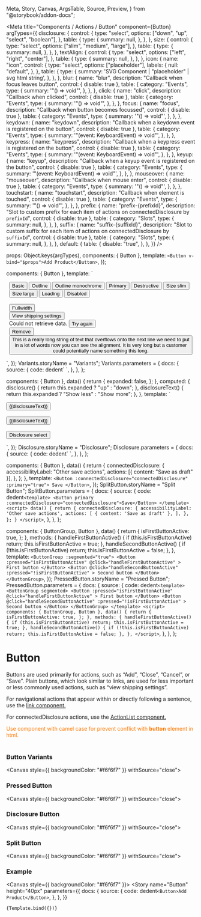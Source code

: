   Meta,
  Story,
  Canvas,
  ArgsTable,
  Source,
  Preview,
} from "@storybook/addon-docs";


<Meta
  title="Components / Actions / Button"
  component={Button}
  argTypes={{
    disclosure: {
      control: {
        type: "select",
        options: ["down", "up", "select", "boolean"],
      },
      table: {
        type: {
          summary: null,
        },
      },
    },
    size: {
      control: {
        type: "select",
        options: ["slim", "medium", "large"],
      },
      table: {
        type: {
          summary: null,
        },
      },
    },
    textAlign: {
      control: {
        type: "select",
        options: ["left", "right", "center"],
      },
      table: {
        type: {
          summary: null,
        },
      },
    },
    icon: {
      name: "icon",
      control: {
        type: "select",
        options: ["placeholder"],
        labels: {
          null: "default",
        },
      },
      table: {
        type: {
          summary: 'SVG Component | "placeholder" | svg html string',
        },
      },
    },
    blur: {
      name: "blur",
      description: "Callback when focus leaves button",
      control: { disable: true },
      table: {
        category: "Events",
        type: {
          summary: '"() => void"',
        },
      },
    },
    click: {
      name: "click",
      description: "Callback when clicked",
      control: { disable: true },
      table: {
        category: "Events",
        type: {
          summary: '"() => void"',
        },
      },
    },
    focus: {
      name: "focus",
      description: "Callback when button becomes focussed",
      control: { disable: true },
      table: {
        category: "Events",
        type: {
          summary: '"() => void"',
        },
      },
    },
    keydown: {
      name: "keydown",
      description: "Callback when a keydown event is registered on the button",
      control: { disable: true },
      table: {
        category: "Events",
        type: {
          summary: '"(event: KeyboardEvent) => void"',
        },
      },
    },
    keypress: {
      name: "keypress",
      description: "Callback when a keypress event is registered on the button",
      control: { disable: true },
      table: {
        category: "Events",
        type: {
          summary: '"(event: KeyboardEvent) => void"',
        },
      },
    },
    keyup: {
      name: "keyup",
      description: "Callback when a keyup event is registered on the button",
      control: { disable: true },
      table: {
        category: "Events",
        type: {
          summary: '"(event: KeyboardEvent) => void"',
        },
      },
    },
    mouseover: {
      name: "mouseover",
      description: "Callback when mouse enter",
      control: { disable: true },
      table: {
        category: "Events",
        type: {
          summary: '"() => void"',
        },
      },
    },
    touchstart: {
      name: "touchstart",
      description: "Callback when element is touched",
      control: { disable: true },
      table: {
        category: "Events",
        type: {
          summary: '"() => void"',
        },
      },
    },
    prefix: {
      name: "prefix-{prefixId}",
      description:
        "Slot to custom prefix for each item of actions on connectedDisclosure by `prefixId`",
      control: { disable: true },
      table: {
        category: "Slots",
        type: {
          summary: null,
        },
      },
    },
    suffix: {
      name: "suffix-{suffixId}",
      description:
        "Slot to custom suffix for each item of actions on connectedDisclosure by `suffixId`",
      control: { disable: true },
      table: {
        category: "Slots",
        type: {
          summary: null,
        },
      },
    },
    default: {
      table: {
        disable: "true",
      },
    },
  }}
/>

  props: Object.keys(argTypes),
  components: { Button },
  template: `<Button v-bind="$props">Add Product</Button>`,
});

  components: { Button },
  template: ` <div style="margin: 0 auto; width: 97%">
  <Button>Basic</Button>
  <Button :outline="true">Outline</Button>
  <span data-style="{color: '#bf0711'}" style="color: #bf0711;">
    <Button :monochrome="true" :outline="true">Outline monochrome</Button>
  </span>
  <Button :primary="true">Primary</Button>
  <Button :destructive="true">Destructive</Button>
  <Button size="slim">Size slim</Button>
  <Button size="large">Size large</Button>
  <Button :loading="true">Loading</Button>
  <Button :disabled="true">Disabled</Button>
  <br/>
  <br/>
  <Button :fullWidth="true">Fullwidth</Button>
  <br/>
  <Button :plain="true">View shipping settings</Button>
  <br/>
  <span>
    Could not retrieve data. <Button :plain="true" :monochrome="true"> Try again </Button>
  </span>
  <br/>
  <Button :plain="true" :destructive="true">Remove</Button>
  <Button :plain="true" textAlign="left">
    This is a really long string of text that overflows onto the next line we need
    to put in a lot of words now you can see the alignment. It is very long but a
    customer could potentially name something this long.
  </Button>
  </div>`,
});
Variants.storyName = "Variants";
Variants.parameters = {
  docs: {
    source: {
      code: dedent`
        <template>
          <Button>Basic</Button>
          <Button outline>Outline</Button>
          <span style="color: #bf0711;">
            <Button monochrome outline>Outline monochrome</Button>
          </span>
          <Button primary>Primary</Button>
          <Button destructive>Destructive</Button>
          <Button size="slim">Size slim</Button>
          <Button size="large">Size large</Button>
          <Button loading>Loading</Button>
          <Button disabled>Disabled</Button>
          <br/>
          <br/>
          <Button fullWidth>Fullwidth</Button>
          <br/>
          <Button plain>View shipping settings</Button>
          <br/>
          <span>
            Could not retrieve data. <Button plain monochrome=> Try again </Button>
          </span>
          <br/>
          <Button plain destructive>Remove</Button>
          <Button plain textAlign="left">
            This is a really long string of text that overflows onto the next line we need
            to put in a lot of words now you can see the alignment. It is very long but a
            customer could potentially name something this long.
          </Button>
        </template>
        `,
    },
  },
};

  components: { Button },
  data() {
    return {
      expanded: false,
    };
  },
  computed: {
    disclosure() {
      return this.expanded ? "up" : "down";
    },
    disclosureText() {
      return this.expanded ? "Show less" : "Show more";
    },
  },
  template: `<div>
    <Button
      :plain="true"
      :disclosure="disclosure"
      v-on:click="expanded = !expanded"
    >
      {{disclosureText}}
    </Button>
    <br/>
    <br/>
    <div :style="{width: '200px'}">
      <Button
        :fullWidth="true"
        textAlign="left"
        :disclosure="disclosure"
        v-on:click="expanded = !expanded"
      >
        {{disclosureText}}
      </Button>
    </div>
    <br/>
    <Button disclosure="select">Disclosure select</Button>
  </div>`,
});
Disclosure.storyName = "Disclosure";
Disclosure.parameters = {
  docs: {
    source: {
      code: dedent`
        <template>
          <Button
            plain
            disclosure="disclosure"
            @click="expanded = !expanded"
          >
            {{disclosureText}}
          </Button>
          <div :style="{width: '200px'}">
            <Button
              fullWidth
              textAlign="left"
              :disclosure="disclosure"
              @click="expanded = !expanded"
            >
              {{disclosureText}}
            </Button>
          </div>
          <br/>
          <Button disclosure="select">Disclosure select</Button>
        </template>
        <script>
          components: { Button },
          data() {
            return {
              expanded: false,
            };
          },
          computed: {
            disclosure() {
              return this.expanded ? "up" : "down";
            },
            disclosureText() {
              return this.expanded ? "Show less" : "Show more";
            },
          },
        </script>
        `,
    },
  },
};

  components: { Button },
  data() {
    return {
      connectedDisclosure: {
        accessibilityLabel: "Other save actions",
        actions: [{ content: "Save as draft" }],
      },
    };
  },
  template: `<Button :connectedDisclosure="connectedDisclosure" :primary="true"> Save </Button>`,
});
SplitButton.storyName = "Split Button";
SplitButton.parameters = {
  docs: {
    source: {
      code: dedent`
        <template>
          <Button primary :connectedDisclosure="connectedDisclosure">Save</Button>
        </template>
        <script>
          data() {
            return {
              connectedDisclosure: {
                accessibilityLabel: 'Other save actions',
                actions: [
                  { content: 'Save as draft' },
                ],
              },
            };
          }
        </script>
        `,
    },
  },
};

  components: { ButtonGroup, Button },
  data() {
    return {
      isFirstButtonActive: true,
    };
  },
  methods: {
    handleFirstButtonActive() {
      if (this.isFirstButtonActive) return;
      this.isFirstButtonActive = true;
    },
    handleSecondButtonActive() {
      if (!this.isFirstButtonActive) return;
      this.isFirstButtonActive = false;
    },
  },
  template: `<ButtonGroup :segmented="true">
    <Button
      :pressed="isFirstButtonActive"
      @click="handleFirstButtonActive"
    >
      First button
    </Button>
    <Button
      @click="handleSecondButtonActive"
      :pressed="!isFirstButtonActive"
    >
      Second button
    </Button>
  </ButtonGroup>`,
});
PressedButton.storyName = "Pressed Button";
PressedButton.parameters = {
  docs: {
    source: {
      code: dedent`
        <template>
          <ButtonGroup segmented>
            <Button
              :pressed="isFirstButtonActive"
              @click="handleFirstButtonActive"
            >
              First button
            </Button>
            <Button
              @click="handleSecondButtonActive"
              :pressed="!isFirstButtonActive"
            >
              Second button
            </Button>
          </ButtonGroup>
        </template>
        <script>
          components: { ButtonGroup, Button },
          data() {
            return {
              isFirstButtonActive: true,
            };
          },
          methods: {
            handleFirstButtonActive() {
              if (this.isFirstButtonActive) return;
              this.isFirstButtonActive = true;
            },
            handleSecondButtonActive() {
              if (!this.isFirstButtonActive) return;
              this.isFirstButtonActive = false;
            },
          },
        </script>
        `,
    },
  },
};

# Button

Buttons are used primarily for actions, such as “Add”, “Close”, “Cancel”, or “Save”. Plain buttons, which look similar to links, are used for less important or less commonly used actions, such as “view shipping settings”.

For navigational actions that appear within or directly following a sentence, use the [link component.](/docs/components-navigation-link--link)

For connectedDisclosure actions, use the [ActionList component.](/docs/components-actions-actionlist--actionlist)

<font color="#FF7900">
  Use component with camel case for prevent conflict with <b>button</b> element
  in html.
</font>
<br />
<br />

### Button Variants

<Canvas style={{ backgroundColor: "#f6f6f7" }} withSource="close">
  <Story story={Variants} height="280px" />
</Canvas>

### Pressed Button

<Canvas style={{ backgroundColor: "#f6f6f7" }} withSource="close">
  <Story story={PressedButton} height="60px" />
</Canvas>

### Disclosure Button

<Canvas style={{ backgroundColor: "#f6f6f7" }} withSource="close">
  <Story story={Disclosure} height="140px" />
</Canvas>

### Split Button

<Canvas style={{ backgroundColor: "#f6f6f7" }} withSource="close">
  <Story story={SplitButton} height="120px" inline={false} />
</Canvas>

### Example

<Canvas style={{ backgroundColor: "#f6f6f7" }}>
  <Story
    name="Button"
    height="40px"
    parameters={{
      docs: {
        source: {
          code: dedent`
            <Button>Add Product</Button>
          `,
        },
      },
    }}
  >
    {Template.bind({})}
  </Story>
</Canvas>

<ArgsTable story="Button" />
